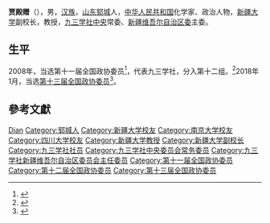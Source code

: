 '''贾殿赠'''（{{bd|1962年||}}），男，[[汉族|汉族]]，[[山东|山东]][[郓城|郓城]]人，[[中华人民共和国|中华人民共和国]]化学家、政治人物，[[新疆大学|新疆大学]]副校长，教授，[[九三学社中央|九三学社中央]]常委、[[九三学社新疆维吾尔自治区委员会|新疆维吾尔自治区委]]主委。

== 生平 ==
2008年，当选第十一届全国政协委员<ref>{{cite news|title=第十一届全国政协委员名单|url=http://www.indaa.com.cn/zt/2009qglh/zxzs/200903/t20090303_127573.html|accessdate=2013-04-09|newspaper=新华社北京1月25日电 中国人民政治协商会议第十一届全国委员会委员名单(共2237人，2008年1月25日政协第十届全国委员会常务委员会第二十次会议通过)|date=2008年1月25日|deadurl=yes|archiveurl=https://web.archive.org/web/20130928014403/http://www.indaa.com.cn/zt/2009qglh/zxzs/200903/t20090303_127573.html|archivedate=2013年9月28日}}</ref>，代表九三学社，分入第十二组。<ref>{{cite news|title=全国政协信息-贾殿赠|url=http://www.cppcc.gov.cn/CMS/wylibary/showJcwyxtInfoWylibary.action?tabJcwyxt.guid=11W0004410&wytype=wjwy|accessdate=2013-04-11|newspaper=全国政协委员会|archive-date=2018-01-27|archive-url=https://web.archive.org/web/20180127143355/http://www.cppcc.gov.cn/CMS/wylibary/showJcwyxtInfoWylibary.action?tabJcwyxt.guid=11W0004410&wytype=wjwy|dead-url=no}}</ref>2018年1月，当选[[中国人民政治协商会议第十三届全国委员会委员名单|第十三届全国政协委员]]<ref>{{Cite web|url=http://sports.163.com/18/0126/06/D92BRKK400051C89.html|title=中国人民政治协商会议第十三届全国委员会委员名单|accessdate=2018-01-26|last=|work=网易|archive-url=https://web.archive.org/web/20180127143232/http://sports.163.com/18/0126/06/D92BRKK400051C89.html|archive-date=2018-01-27|dead-url=yes}}</ref>。

== 參考文獻 ==
{{reflist}}

{{中国政治人物小作品}}
{{Navboxes 
| title  = 贾殿赠在[[九三学社|九三学社]]的职务
| list1  =
{{九三学社第十二届中央委员会}}
{{九三学社第十三届中央委员会}}
{{九三学社第十四届中央委员会}}
}}

{{Authority control}}
{{DEFAULTSORT:Jia贾}}
[[Category:贾姓|Dian]]
[[Category:郓城人|Category:郓城人]]
[[Category:新疆大学校友|Category:新疆大学校友]]
[[Category:南京大学校友|Category:南京大学校友]]
[[Category:四川大学校友|Category:四川大学校友]]
[[Category:新疆大学教授|Category:新疆大学教授]]
[[Category:新疆大学副校长|Category:新疆大学副校长]]
[[Category:九三学社社员|Category:九三学社社员]]
[[Category:九三学社中央委员会常务委员|Category:九三学社中央委员会常务委员]]
[[Category:九三学社新疆维吾尔自治区委员会主任委员|Category:九三学社新疆维吾尔自治区委员会主任委员]]
[[Category:第十一届全国政协委员|Category:第十一届全国政协委员]]
[[Category:第十二届全国政协委员|Category:第十二届全国政协委员]]
[[Category:第十三届全国政协委员|Category:第十三届全国政协委员]]